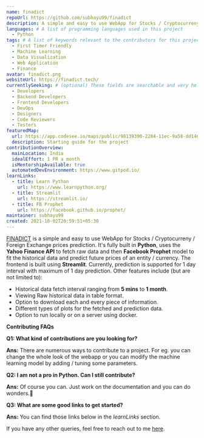 ```yaml
---
name: finadict
repoUrl: https://github.com/subhayu99/finadict
description: A simple and easy to use WebApp for Stocks / Cryptocurreny / Foreign Exchange prices prediction.
languages: # A list of programming languages used in this project
  - Python
tags: # A list of keywords relevant to the contributors for this project
  - First Timer Friendly
  - Machine Learning
  - Data Visualization
  - Web Application
  - Finance
avatar: finadict.png
websiteUrl: https://finadict.tech/
currentlySeeking: # (optional) These fields are searchable and very helpful for contributors to match well with your project
  - Developers
  - Backend Developers
  - Frontend Developers
  - DevOps
  - Designers
  - Code Reviewers
  - Testers
featuredMap:
  url: https://app.codesee.io/maps/public/98139390-2284-11ec-9a58-dd146936e2c1
  description: Starting guide for the project
contributionOverview:
  mainLocation: India
  idealEffort: 1 PR a month
  isMentorshipAvailable: true
  automatedDevEnvironment: https://www.gitpod.io/
learnLinks:
  - title: Learn Python
    url: https://www.learnpython.org/
  - title: Streamlit
    url: https://streamlit.io/
  - title: FB Prophet
    url: https://facebook.github.io/prophet/
maintainer: subhayu99
created: 2021-10-02T20:59:51+05:30
---
```


<!-- Divide your content into sections using our handy shortcodes. Each section is optional -->

<Overview>

[FINADICT](https://finadict.tech/) is a simple and easy to use WebApp for Stocks / Cryptocurreny / Foreign Exchange prices prediction. It's fully built in **Python**, uses the **Yahoo Finance API** to fetch raw data and then **Facebook Prophet** model to fit the historical data and predict future prices of an entity / currency. The frontend is built using **Streamlit**.
Currently, prediction is supported for 1 day interval with maximum of 1 day prediction. Other features include (but are not limited to):

- Historical data fetch interval ranging from **5 mins** to **1 month**.
- Viewing Raw historical data in table format.
- Option to download each and every piece of information.
- Different types of plots for the fetched and prediction data.
- Option to run locally or on a server using docker.

</Overview>

<Contributing>

**Contributing FAQs**

**Q1: What kind of contributions are you looking for?**

**Ans:** There are numerous ways to contribute to a project. For eg. you can change the whole look of the webapp or you can modify the machine learning model by adding / tuning some parameters.

**Q2: I am not a pro in Python. Can I still contribute?**

**Ans:** Of course you can. Just work on the documentation and you can do wonders.🤩

**Q3: What are some good links to get started?**

**Ans:** You can find those links below in the _learnLinks_ section.

If you have any other queries, feel free to reach out to me [here](https://subhayu.codes/contact/).

</Contributing>
